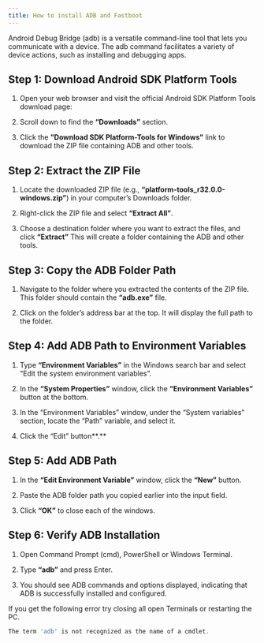 ```yaml
---
title: How to install ADB and Fastboot
---
```


Android Debug Bridge (adb) is a versatile command-line tool that lets you communicate with a device. The adb command facilitates a variety of device actions, such as installing and debugging apps.

## Step 1: Download Android SDK Platform Tools

<Steps>

1. Open your web browser and visit the official Android SDK Platform Tools download page:

   <LinkCard title="Android SDK Platform Tools" href="https://developer.android.com/tools/releases/platform-tools" />

2. Scroll down to find the **“Downloads”** section.

3. Click the **"Download SDK Platform-Tools for Windows"** link to download the ZIP file containing ADB and other tools.

</Steps>

## Step 2: Extract the ZIP File

<Steps>

1. Locate the downloaded ZIP file (e.g., **“platform-tools_r32.0.0-windows.zip”**) in your computer’s Downloads folder.

2. Right-click the ZIP file and select **“Extract All”**.

3. Choose a destination folder where you want to extract the files, and click **“Extract”** This will create a folder containing the ADB and other tools.

</Steps>

## Step 3: Copy the ADB Folder Path

<Steps>

1. Navigate to the folder where you extracted the contents of the ZIP file. This folder should contain the **“adb.exe”** file.

2. Click on the folder’s address bar at the top. It will display the full path to the folder.

</Steps>

## Step 4: Add ADB Path to Environment Variables

<Steps>

1. Type **“Environment Variables”** in the Windows search bar and select “Edit the system environment variables”.

2. In the **“System Properties”** window, click the **“Environment Variables”** button at the bottom.

3. In the “Environment Variables” window, under the “System variables” section, locate the “Path” variable, and select it.

4. Click the “Edit” button**.**

</Steps>

## Step 5: Add ADB Path

<Steps>

1. In the **“Edit Environment Variable”** window, click the **“New”** button.

2. Paste the ADB folder path you copied earlier into the input field.

3. Click **“OK”** to close each of the windows.

</Steps>

## Step 6: Verify ADB Installation

<Steps>

1. Open Command Prompt (cmd), PowerShell or Windows Terminal.

2. Type **“adb”** and press Enter.

3. You should see ADB commands and options displayed, indicating that ADB is successfully installed and configured.

</Steps>

<Aside type="tip">

If you get the following error try closing all open Terminals or restarting the PC.

```powershell
The term 'adb' is not recognized as the name of a cmdlet.
```

</Aside>
